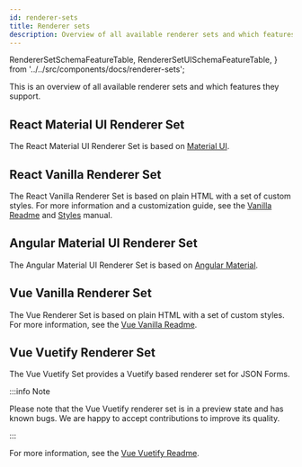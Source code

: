 ```yaml
---
id: renderer-sets
title: Renderer sets
description: Overview of all available renderer sets and which features they support
---
```


  RendererSetSchemaFeatureTable,
  RendererSetUISchemaFeatureTable,
} from '../../src/components/docs/renderer-sets';

This is an overview of all available renderer sets and which features they support.

<RendererSetSchemaFeatureTable />

<RendererSetUISchemaFeatureTable />

## React Material UI Renderer Set

The React Material UI Renderer Set is based on [Material UI](https://material-ui.com).

## React Vanilla Renderer Set

The React Vanilla Renderer Set is based on plain HTML with a set of custom styles.
For more information and a customization guide, see the [Vanilla Readme](https://github.com/eclipsesource/jsonforms/blob/master/packages/vanilla-renderers/README.md) and [Styles](https://github.com/eclipsesource/jsonforms/blob/master/packages/vanilla-renderers/Styles.md) manual.

## Angular Material UI Renderer Set

The Angular Material UI Renderer Set is based on [Angular Material](https://material.angular.io/).

## Vue Vanilla Renderer Set

The Vue Renderer Set is based on plain HTML with a set of custom styles.
For more information, see the [Vue Vanilla Readme](https://github.com/eclipsesource/jsonforms/blob/master/packages/vue-vanilla/README.md).

## Vue Vuetify Renderer Set

The Vue Vuetify Set provides a Vuetify based renderer set for JSON Forms.

:::info Note

Please note that the Vue Vuetify renderer set is in a preview state and has known bugs.
We are happy to accept contributions to improve its quality.

:::

For more information, see the [Vue Vuetify Readme](https://github.com/eclipsesource/jsonforms/blob/master/packages/vue-vuetify/README.md).
